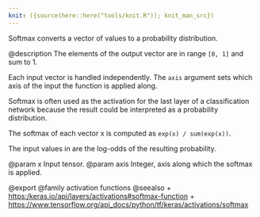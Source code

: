 ```yaml
---
knit: ({source(here::here("tools/knit.R")); knit_man_src})
---
```

Softmax converts a vector of values to a probability distribution.

@description
The elements of the output vector are in range `[0, 1]` and sum to 1.

Each input vector is handled independently.
The `axis` argument sets which axis of the input the function
is applied along.

Softmax is often used as the activation for the last
layer of a classification network because the result could be interpreted as
a probability distribution.

The softmax of each vector x is computed as
`exp(x) / sum(exp(x))`.

The input values in are the log-odds of the resulting probability.

@param x Input tensor.
@param axis Integer, axis along which the softmax is applied.

@export
@family activation functions
@seealso
+ <https:/keras.io/api/layers/activations#softmax-function>
+ <https://www.tensorflow.org/api_docs/python/tf/keras/activations/softmax>
